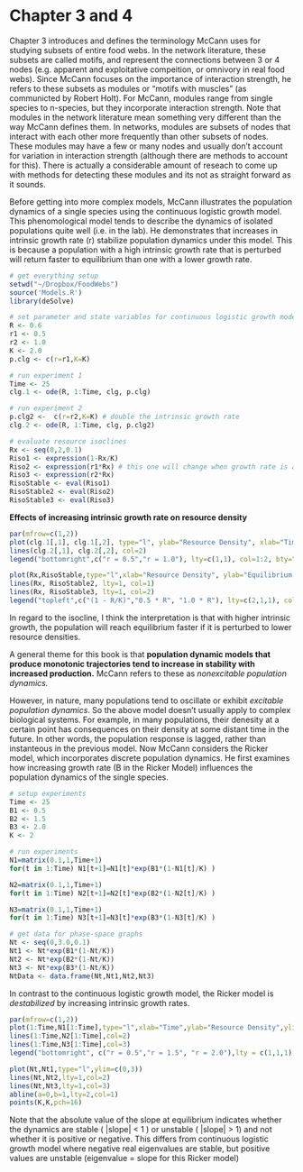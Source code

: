 Chapter 3 and 4
========================================================

Chapter 3 introduces and defines the terminology McCann uses for studying subsets of entire food webs.  In the network literature, these subsets are called motifs, and represent the connections between 3 or 4 nodes (e.g. apparent and exploitative compeition, or omnivory in real food webs).  Since McCann focuses on the importance of interaction strength, he refers to these subsets as modules or "motifs with muscles" (as communicted by Robert Holt).  For McCann, modules range from single species to n-species, but they incorporate interaction strength.  Note that modules in the network literature mean something very different than the way McCann defines them.  In networks, modules are subsets of nodes that interact with each other more frequently than other subsets of nodes.  These modules may have a few or many nodes and usually don't account for variation in interaction strength (although there are methods to account for this).  There is actually a considerable amount of reseach to come up with methods for detecting these modules and its not as straight forward as it sounds.

Before getting into more complex models, McCann illustrates the population dynamics of a single species using the continuous logistic growth model.  This phenomological model tends to describe the dynamics of isolated populations quite well (i.e. in the lab). He demonstrates that increases in intrinsic growth rate (r) stabilize population dynamics under this model.  This is because a population with a high intrinsic growth rate that is perturbed will return faster to equilibrium than one with a lower growth rate.

```r
# get everything setup
setwd("~/Dropbox/FoodWebs")
source('Models.R')
library(deSolve)

# set parameter and state variables for continuous logistic growth model
R <- 0.6
r1 <- 0.5
r2 <- 1.0
K <- 2.0
p.clg <- c(r=r1,K=K)

# run experiment 1
Time <- 25
clg.1 <- ode(R, 1:Time, clg, p.clg)

# run experiment 2
p.clg2 <-  c(r=r2,K=K) # double the intrinsic growth rate
clg.2 <- ode(R, 1:Time, clg, p.clg2)

# evaluate resource isoclines
Rx <- seq(0,2,0.1)
Riso1 <- expression(1-Rx/K) 
Riso2 <- expression(r1*Rx) # this one will change when growth rate is altered
Riso3 <- expression(r2*Rx)
RisoStable <- eval(Riso1)
RisoStable2 <- eval(Riso2)
RisoStable3 <- eval(Riso3)
```

**Effects of increasing intrinsic growth rate on resource density**
```r
par(mfrow=c(1,2))
plot(clg.1[,1], clg.1[,2], type="l", ylab="Resource Density", xlab="Time", )
lines(clg.2[,1], clg.2[,2], col=2)
legend("bottomright",c("r = 0.5","r = 1.0"), lty=c(1,1), col=1:2, bty="n")

plot(Rx,RisoStable,type="l",xlab="Resource Density", ylab="Equilibrium value", ylim=c(0,2), main="Isoclines", lty=2)
lines(Rx, RisoStable2, lty=1, col=1)
lines(Rx, RisoStable3, lty=1, col=2)
legend("topleft",c("(1 - R/K)","0.5 * R", "1.0 * R"), lty=c(2,1,1), col=c(1,1,2), bty="n")
```
In regard to the isocline, I think the interpretation is that with higher intrinsic growth, the population will reach equilibrium faster if it is perturbed to lower resource densities.

A general theme for this book is that **population dynamic models that produce monotonic trajectories tend to increase in stability with increased production.**  McCann refers to these as *nonexcitable population dynamics.*

However, in nature, many populations tend to oscillate or exhibit *excitable population dynamics*.  So the above model doesn't usually apply to complex biological systems.  For example, in many populations, their denesity at a certain point has consequences on their density at some distant time in the future.  In other words, the population response is lagged, rather than instanteous in the previous model.  Now McCann considers the Ricker model, which incorporates discrete population dynamics.  He first examines how increasing growth rate (B in the Ricker Model) influences the population dynamics of the single species.

```r
# setup experiments
Time <- 25
B1 <- 0.5
B2 <- 1.5
B3 <- 2.0
K <- 2

# run experiments
N1=matrix(0.1,1,Time+1)
for(t in 1:Time) N1[t+1]=N1[t]*exp(B1*(1-N1[t]/K) )

N2=matrix(0.1,1,Time+1)
for(t in 1:Time) N2[t+1]=N2[t]*exp(B2*(1-N2[t]/K) )

N3=matrix(0.1,1,Time+1)
for(t in 1:Time) N3[t+1]=N3[t]*exp(B3*(1-N3[t]/K) )

# get data for phase-space graphs
Nt <- seq(0,3.0,0.1)
Nt1 <- Nt*exp(B1*(1-Nt/K))
Nt2 <- Nt*exp(B2*(1-Nt/K))
Nt3 <- Nt*exp(B3*(1-Nt/K))
NtData <- data.frame(Nt,Nt1,Nt2,Nt3)
```

In contrast to the continuous logistic growth model, the Ricker model is *destabilized* by increasing intrinsic growth rates.
```r
par(mfrow=c(1,2))
plot(1:Time,N1[1:Time],type="l",xlab="Time",ylab="Resource Density",ylim=c(0,3))
lines(1:Time,N2[1:Time],col=2)
lines(1:Time,N3[1:Time],col=3)
legend("bottomright", c("r = 0.5","r = 1.5", "r = 2.0"),lty = c(1,1,1),col=1:3, bty="n")

plot(Nt,Nt1,type="l",ylim=c(0,3))
lines(Nt,Nt2,lty=1,col=2)
lines(Nt,Nt3,lty=1,col=3)
abline(a=0,b=1,lty=2,col=1)
points(K,K,pch=16)
```
Note that the absolute value of the slope at equilibrium indicates whether the dynamics are stable ( |slope| < 1 ) or unstable ( |slope| > 1) and not whether it is positive or negative.  This differs from continuous logistic growth model where negative real eigenvalues are stable, but positive values are unstable (eigenvalue = slope for this Ricker model)
